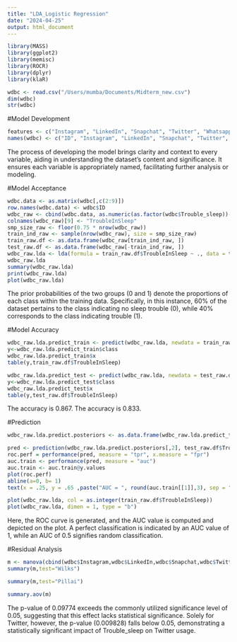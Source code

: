 ---
title: "LDA_Logistic Regression"
date: "2024-04-25"
output: html_document
---

```{r }
library(MASS)
library(ggplot2)
library(memisc)
library(ROCR)
library(dplyr)
library(klaR)

wdbc <- read.csv("/Users/mumba/Documents/Midterm_new.csv")
dim(wdbc)
str(wdbc)
```

#Model Development
```{r }
features <- c("Instagram", "LinkedIn", "Snapchat", "Twitter", "Whatsapp", "Youtube", "OTT", "Reddit", "Trouble_sleep", "Mood", "Tired_morning")
names(wdbc) <- c("ID", "Instagram", "LinkedIn", "Snapchat", "Twitter", "Whatsapp", "Youtube", "OTT", "Reddit", "Trouble_sleep", "Mood", "Tired_morning")
```


The process of developing the model brings clarity and context to every variable, aiding in understanding the dataset's content and significance. It ensures each variable is appropriately named, facilitating further analysis or modeling.


#Model Acceptance
```{r }
wdbc.data <- as.matrix(wdbc[,c(2:9)])
row.names(wdbc.data) <- wdbc$ID
wdbc_raw <- cbind(wdbc.data, as.numeric(as.factor(wdbc$Trouble_sleep))-1)
colnames(wdbc_raw)[9] <- "TroubleInSleep"
smp_size_raw <- floor(0.75 * nrow(wdbc_raw))
train_ind_raw <- sample(nrow(wdbc_raw), size = smp_size_raw)
train_raw.df <- as.data.frame(wdbc_raw[train_ind_raw, ])
test_raw.df <- as.data.frame(wdbc_raw[-train_ind_raw, ])
wdbc_raw.lda <- lda(formula = train_raw.df$TroubleInSleep ~ ., data = train_raw.df)
wdbc_raw.lda
summary(wdbc_raw.lda)
print(wdbc_raw.lda)
plot(wdbc_raw.lda)
```


 The prior probabilities of the two groups (0 and 1) denote the proportions of each class within the training data. Specifically, in this instance, 60% of the dataset pertains to the class indicating no sleep trouble (0), while 40% corresponds to the class indicating trouble (1).


#Model Accuracy
```{r }
wdbc_raw.lda.predict_train <- predict(wdbc_raw.lda, newdata = train_raw.df)
y<-wdbc_raw.lda.predict_train$class
wdbc_raw.lda.predict_train$x
table(y,train_raw.df$TroubleInSleep)
```


```{r }
wdbc_raw.lda.predict_test <- predict(wdbc_raw.lda, newdata = test_raw.df)
y<-wdbc_raw.lda.predict_test$class
wdbc_raw.lda.predict_test$x
table(y,test_raw.df$TroubleInSleep)
```
The accuracy is 0.867.
The accuracy is 0.833.


#Prediction
```{r }
wdbc_raw.lda.predict.posteriors <- as.data.frame(wdbc_raw.lda.predict_test$posterior)

pred <- prediction(wdbc_raw.lda.predict.posteriors[,2], test_raw.df$TroubleInSleep)
roc.perf = performance(pred, measure = "tpr", x.measure = "fpr")
auc.train <- performance(pred, measure = "auc")
auc.train <- auc.train@y.values
plot(roc.perf)
abline(a=0, b= 1)
text(x = .25, y = .65 ,paste("AUC = ", round(auc.train[[1]],3), sep = ""))
```


```{r }
plot(wdbc_raw.lda, col = as.integer(train_raw.df$TroubleInSleep))
plot(wdbc_raw.lda, dimen = 1, type = "b")
```

Here, the ROC curve is generated, and the AUC value is computed and depicted on the plot. A perfect classification is indicated by an AUC value of 1, while an AUC of 0.5 signifies random classification.

#Residual Analysis
```{r }
m <- manova(cbind(wdbc$Instagram,wdbc$LinkedIn,wdbc$Snapchat,wdbc$Twitter)~wdbc$Trouble_sleep,data=wdbc)
summary(m,test="Wilks")

summary(m,test="Pillai")

summary.aov(m)
```
The p-value of 0.09774 exceeds the commonly utilized significance level of 0.05, suggesting that this effect lacks statistical significance. Solely for Twitter, however, the p-value (0.009828) falls below 0.05, demonstrating a statistically significant impact of Trouble_sleep on Twitter usage.